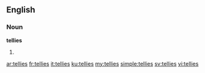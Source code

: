 ==English==

===Noun===
'''tellies'''

# {{plural of|[[telly]]}}

[[ar:tellies]]
[[fr:tellies]]
[[it:tellies]]
[[ku:tellies]]
[[my:tellies]]
[[simple:tellies]]
[[sv:tellies]]
[[vi:tellies]]
